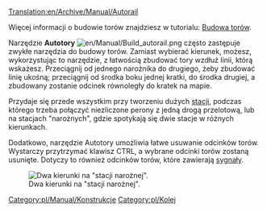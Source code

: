 [[Translation:en/Archive/Manual/Autorail]]

Więcej informacji o budowie torów znajdziesz w tutorialu: [[pl/Manual/Budowa torów|Budowa torów]].

Narzędzie '''Autotory''' [[File:en/Manual/Build autorail.png]] często zastępuje zwykłe narzędzia do budowy torów. Zamiast wybierać kierunek, możesz, wykorzystując to narzędzie, z łatwością zbudować tory wzdłuż linii, którą wskażesz. Przeciągnij od jednego narożnika do drugiego, żeby zbudować linię ukośną; przeciągnij od środka boku jednej kratki, do środka drugiej, a zbudowany zostanie odcinek równoległy do kratek na mapie.

Przydaje się przede wszystkim przy tworzeniu dużych [[pl/Manual/Stacje kolejowe|stacji]], podczas którego trzeba połączyć niezliczone perony z jedną drogą przelotową, lub na stacjach "narożnych", gdzie spotykają się dwie stacje w różnych kierunkach.

Dodatkowo, narzędzie Autotory umożliwia łatwe usuwanie odcinków torów. Wystarczy przytrzymać klawisz CTRL, a wybrane odcinki torów zostaną usunięte. Dotyczy to również odcinków torów, które zawierają [[pl/Manual/Sygnalizacja|sygnały]]. 

[[File:en/Archive/Manual/Corner station.png|center|frame|Dwa kierunki na "stacji narożnej".]]

[[Category:pl/Manual/Konstrukcje]]
[[Category:pl/Kolej]]